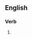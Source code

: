 ==English==

===Verb===
{{head|en|verb form}}

# {{present participle of|tropicalize|lang=en|nocat=1}}